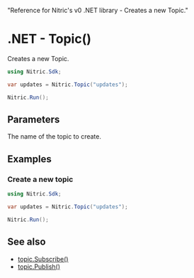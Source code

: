   "Reference for Nitric's v0 .NET library - Creates a new Topic."

# .NET - Topic()

Creates a new Topic.

```csharp
using Nitric.Sdk;

var updates = Nitric.Topic("updates");

Nitric.Run();
```

## Parameters

<Properties>
  <Property name="name" required type="string">
    The name of the topic to create.
  </Property>
</Properties>

## Examples

### Create a new topic

```csharp
using Nitric.Sdk;

var updates = Nitric.Topic("updates");

Nitric.Run();
```

## See also

- [topic.Subscribe()](./topic-subscribe)
- [topic.Publish()](./topic-publish)
